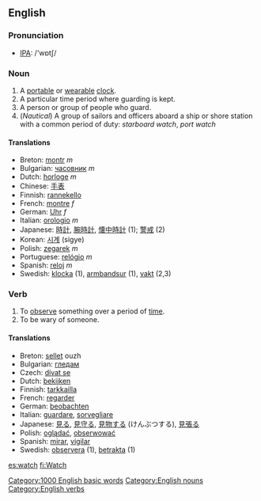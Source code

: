 ==English==
===Pronunciation===
*[[IPA]]: /'wɒtʃ/

===Noun===

#A [[portable]] or [[wearable]] [[clock]].
#A particular time period where guarding is kept.
#A person or group of people who guard.
#(''Nautical'') A group of sailors and officers aboard a ship or shore station with a common period of duty: ''starboard watch'', ''port watch''

====Translations====

*Breton: [[montr]] ''m''
*Bulgarian: [[часовник]] ''m''
*Dutch: [[horloge]] ''m''
*Chinese: [[手表]]
*Finnish: [[rannekello]]
*French: [[montre]] ''f''
*German: [[Uhr]] ''f''
*Italian: [[orologio]] ''m''
*Japanese: [[時計]], [[腕時計]], [[懐中時計]] (1); [[警戒]] (2)
*Korean: [[시계]] (sigye)
*Polish: [[zegarek]] ''m''
*Portuguese: [[relógio]] ''m''
*Spanish: [[reloj]] ''m''
*Swedish: [[klocka]] (1), [[armbandsur]] (1), [[vakt]] (2,3)

===Verb===
{{en-infl-irreg|watch|watches|watching|watched|watched}}
#To [[observe]] something over a period of [[time]].
#To be wary of someone.

====Translations====

*Breton: [[sellet]] ouzh
*Bulgarian: [[гледам]]
*Czech: [[dívat se]]  
*Dutch: [[bekijken]]
*Finnish: [[tarkkailla]]
*French: [[regarder]]
*German: [[beobachten]]
*Italian: [[guardare]], [[sorvegliare]]
*Japanese: [[見る]], [[見守る]], [[見物する]] (けんぶつする), [[見張る]]
*Polish: [[oglądać]], [[obserwować]]
*Spanish: [[mirar]], [[vigilar]]
*Swedish: [[observera]] (1), [[betrakta]] (1)
[[Category:1000 English basic words]]

[[es:watch]]
[[fi:Watch]]
[[Category:English nouns]]
[[Category:English verbs]]